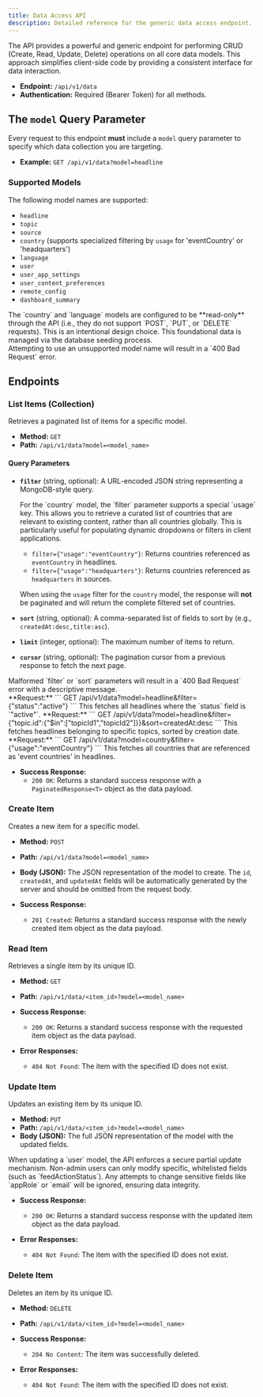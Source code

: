```yaml
---
title: Data Access API
description: Detailed reference for the generic data access endpoint.
---
```



The API provides a powerful and generic endpoint for performing CRUD (Create, Read, Update, Delete) operations on all core data models. This approach simplifies client-side code by providing a consistent interface for data interaction.

-   **Endpoint:** `/api/v1/data`
-   **Authentication:** Required (Bearer Token) for all methods.

## The `model` Query Parameter

Every request to this endpoint **must** include a `model` query parameter to specify which data collection you are targeting.

-   **Example:** `GET /api/v1/data?model=headline`

### Supported Models

The following model names are supported:

-   `headline`
-   `topic`
-   `source`
-   `country` (supports specialized filtering by `usage` for 'eventCountry' or 'headquarters')
-   `language`
-   `user`
-   `user_app_settings`
-   `user_content_preferences`
-   `remote_config`
-   `dashboard_summary`

<Aside type="caution" title="Read-Only Models">
The `country` and `language` models are configured to be **read-only** through the API (i.e., they do not support `POST`, `PUT`, or `DELETE` requests). This is an intentional design choice. This foundational data is managed via the database seeding process.
</Aside>

<Aside type="caution">
Attempting to use an unsupported model name will result in a `400 Bad Request` error.
</Aside>

## Endpoints

### List Items (Collection)

Retrieves a paginated list of items for a specific model.

-   **Method:** `GET`
-   **Path:** `/api/v1/data?model=<model_name>`

#### Query Parameters

-   **`filter`** (string, optional): A URL-encoded JSON string representing a MongoDB-style query.
    <Aside type="note" title="Special Filter for Country Model: 'usage'">
    For the `country` model, the `filter` parameter supports a special `usage` key. This allows you to retrieve a curated list of countries that are relevant to existing content, rather than all countries globally. This is particularly useful for populating dynamic dropdowns or filters in client applications.

    -   `filter={"usage":"eventCountry"}`: Returns countries referenced as `eventCountry` in headlines.
    -   `filter={"usage":"headquarters"}`: Returns countries referenced as `headquarters` in sources.

    When using the `usage` filter for the `country` model, the response will **not** be paginated and will return the complete filtered set of countries.
    </Aside>
-   **`sort`** (string, optional): A comma-separated list of fields to sort by (e.g., `createdAt:desc,title:asc`).
-   **`limit`** (integer, optional): The maximum number of items to return.
-   **`cursor`** (string, optional): The pagination cursor from a previous response to fetch the next page.

<Aside type="note">
Malformed `filter` or `sort` parameters will result in a `400 Bad Request` error with a descriptive message.
</Aside>

<Tabs>
<TabItem label="Simple Filter">
**Request:**
```
GET /api/v1/data?model=headline&filter={"status":"active"}
```
This fetches all headlines where the `status` field is `"active"`.
</TabItem>
<TabItem label="Advanced Filter & Sort">
**Request:**
```
GET /api/v1/data?model=headline&filter={"topic.id":{"$in":["topicId1","topicId2"]}}&sort=createdAt:desc
```
This fetches headlines belonging to specific topics, sorted by creation date.
</TabItem>
<TabItem label="Country Usage Filter">
**Request:**
```
GET /api/v1/data?model=country&filter={"usage":"eventCountry"}
```
This fetches all countries that are referenced as 'event countries' in headlines.
</TabItem>
</Tabs>

-   **Success Response:**
    -   `200 OK`: Returns a standard success response with a `PaginatedResponse<T>` object as the data payload.

### Create Item

Creates a new item for a specific model.

-   **Method:** `POST`
-   **Path:** `/api/v1/data?model=<model_name>`
-   **Body (JSON):** The JSON representation of the model to create. The `id`, `createdAt`, and `updatedAt` fields will be automatically generated by the server and should be omitted from the request body.

-   **Success Response:**
    -   `201 Created`: Returns a standard success response with the newly created item object as the data payload.

### Read Item

Retrieves a single item by its unique ID.

-   **Method:** `GET`
-   **Path:** `/api/v1/data/<item_id>?model=<model_name>`

-   **Success Response:**
    -   `200 OK`: Returns a standard success response with the requested item object as the data payload.

-   **Error Responses:**
    -   `404 Not Found`: The item with the specified ID does not exist.

### Update Item

Updates an existing item by its unique ID.

-   **Method:** `PUT`
-   **Path:** `/api/v1/data/<item_id>?model=<model_name>`
-   **Body (JSON):** The full JSON representation of the model with the updated fields.

<Aside type="note" title="Partial Updates for Users">
When updating a `user` model, the API enforces a secure partial update mechanism. Non-admin users can only modify specific, whitelisted fields (such as `feedActionStatus`). Any attempts to change sensitive fields like `appRole` or `email` will be ignored, ensuring data integrity.
</Aside>

-   **Success Response:**
    -   `200 OK`: Returns a standard success response with the updated item object as the data payload.

-   **Error Responses:**
    -   `404 Not Found`: The item with the specified ID does not exist.

### Delete Item

Deletes an item by its unique ID.

-   **Method:** `DELETE`
-   **Path:** `/api/v1/data/<item_id>?model=<model_name>`

-   **Success Response:**
    -   `204 No Content`: The item was successfully deleted.

-   **Error Responses:**
    -   `404 Not Found`: The item with the specified ID does not exist.
